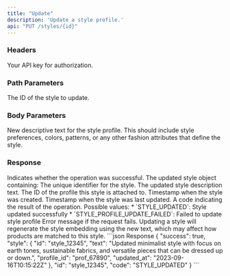 ```yaml
---
title: "Update"
description: 'Update a style profile.'
api: "PUT /styles/{id}"
---
```


### Headers

<ParamField header="authorization" type="string" required>
  Your API key for authorization.
</ParamField>

### Path Parameters

<ParamField path="id" type="string" required>
  The ID of the style to update.
</ParamField>

### Body Parameters

<ParamField body="text" type="string" required>
  New descriptive text for the style profile. This should include style preferences, colors, patterns, or any other fashion attributes that define the style.
</ParamField>

### Response

<ResponseField name="success" type="boolean">
  Indicates whether the operation was successful.
</ResponseField>

<ResponseField name="style" type="object">
  The updated style object containing:
  <Expandable title="Style properties">
    <ResponseField name="id" type="string">
      The unique identifier for the style.
    </ResponseField>
    <ResponseField name="text" type="string">
      The updated style description text.
    </ResponseField>
    <ResponseField name="profile_id" type="string">
      The ID of the profile this style is attached to.
    </ResponseField>
    <ResponseField name="created_at" type="string">
      Timestamp when the style was created.
    </ResponseField>
    <ResponseField name="updated_at" type="string">
      Timestamp when the style was last updated.
    </ResponseField>
  </Expandable>
</ResponseField>

<ResponseField name="code" type="string">
  A code indicating the result of the operation. Possible values:
  * `STYLE_UPDATED`: Style updated successfully
  * `STYLE_PROFILE_UPDATE_FAILED`: Failed to update style profile
</ResponseField>

<ResponseField name="error" type="string">
  Error message if the request fails.
</ResponseField>

<Note>
  Updating a style will regenerate the style embedding using the new text, which may affect how products are matched to this style.
</Note>

<ResponseExample>
  ```json Response
  {
    "success": true,
    "style": {
      "id": "style_12345",
      "text": "Updated minimalist style with focus on earth tones, sustainable fabrics, and versatile pieces that can be dressed up or down.",
      "profile_id": "prof_67890",
      "updated_at": "2023-09-16T10:15:22Z"
    },
    "id": "style_12345",
    "code": "STYLE_UPDATED"
  }
  ```
</ResponseExample>